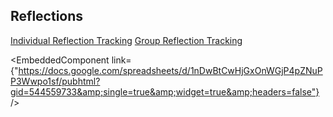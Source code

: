 
## Reflections

[Individual Reflection Tracking](https://drive.google.com/drive/folders/12k6LEpNYZNBcVbz4ZNFd0SIe2addVgE0?usp=drive_link)
[Group Reflection Tracking](https://docs.google.com/spreadsheets/d/1nDwBtCwHjGxOnWGjP4pZNuPP3Wwpo1sf/edit?usp=sharing&ouid=105494760516855677949&rtpof=true&sd=true)

<EmbeddedComponent link={"https://docs.google.com/spreadsheets/d/1nDwBtCwHjGxOnWGjP4pZNuPP3Wwpo1sf/pubhtml?gid=544559733&amp;single=true&amp;widget=true&amp;headers=false"} />
